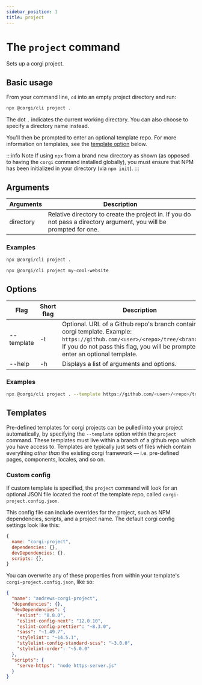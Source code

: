 ```yaml
---
sidebar_position: 1
title: project
---
```


# The `project` command

Sets up a corgi project.

## Basic usage

From your command line, `cd` into an empty project directory and run:

```bash
npx @corgi/cli project .
```

The dot `.` indicates the current working directory. You can also choose to specify a directory name instead.

You'll then be prompted to enter an optional template repo. For more information on templates, see the [template option](#templates) below.

:::info Note
If using `npx` from a brand new directory as shown (as opposed to having the `corgi` command installed globally), you must ensure that NPM has been initialized in your directory (via `npm init`).
:::

## Arguments

| Arguments | Description                                                                                                         |
| --------- | ------------------------------------------------------------------------------------------------------------------- |
| directory | Relative directory to create the project in. If you do not pass a directory argument, you will be prompted for one. |

### Examples

```bash
npx @corgi/cli project .
```

```bash
npx @corgi/cli project my-cool-website
```

## Options

| Flag       | Short flag | Description                                                                                                                                                                                                           |
| ---------- | ---------- | --------------------------------------------------------------------------------------------------------------------------------------------------------------------------------------------------------------------- |
| --template | -t         | Optional. URL of a Github repo's branch containing a corgi template. Example: `https://github.com/<user>/<repo>/tree/<branchname>`. If you do not pass this flag, you will be prompted to enter an optional template. |
| --help     | -h         | Displays a list of arguments and options.                                                                                                                                                                             |

### Examples

```bash
npx @corgi/cli project . --template https://github.com/<user>/<repo>/tree/<branchname>
```

## Templates

Pre-defined templates for corgi projects can be pulled into your project automatically, by specifying the `--template` option within the `project` command. These templates must live within a branch of a github repo which you have access to. Templates are typically just sets of files which contain everything _other than_ the existing corgi framework — i.e. pre-defined pages, components, locales, and so on.

### Custom config

If custom template is specified, the `project` command will look for an optional JSON file located the root of the template repo, called `corgi-project.config.json`.

This config file can include overrides for the project, such as NPM dependencies, scripts, and a project name. The default corgi config settings look like this:

```js
{
  name: "corgi-project",
  dependencies: {},
  devDependencies: {},
  scripts: {},
}
```

You can overwrite any of these properties from within your template's `corgi-project.config.json`, like so:

```json title=corgi-project-config.json
{
  "name": "andrews-corgi-project",
  "dependencies": {},
  "devDependencies": {
    "eslint": "8.8.0",
    "eslint-config-next": "12.0.10",
    "eslint-config-prettier": "~8.3.0",
    "sass": "~1.49.7",
    "stylelint": "~14.5.1",
    "stylelint-config-standard-scss": "~3.0.0",
    "stylelint-order": "~5.0.0"
  },
  "scripts": {
    "serve-https": "node https-server.js"
  }
}
```
